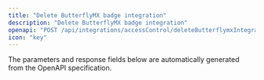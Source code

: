 ```yaml
---
title: "Delete ButterflyMX badge integration"
description: "Delete ButterflyMX badge integration"
openapi: "POST /api/integrations/accessControl/deleteButterflymxIntegration"
icon: "key"
---
```


<Note>
The parameters and response fields below are automatically generated from the OpenAPI specification.
</Note>
